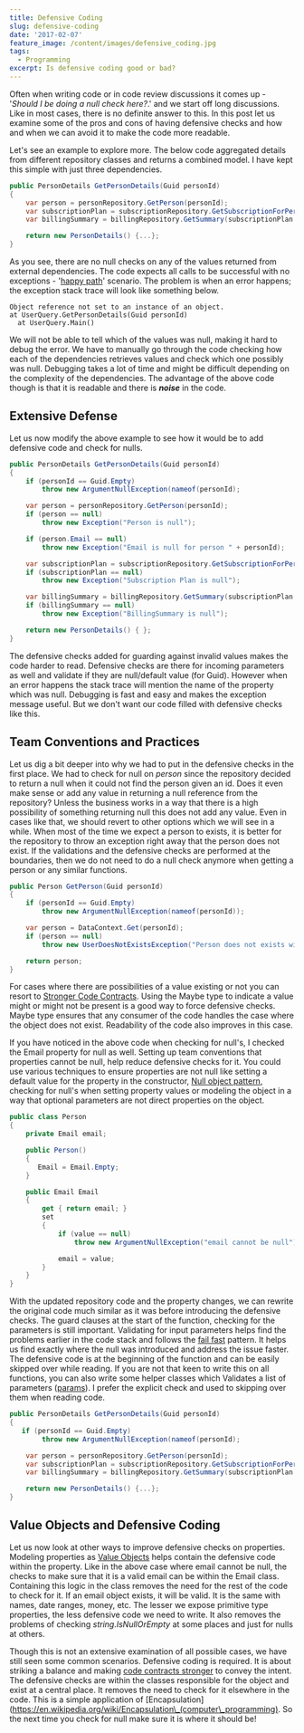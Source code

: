 ```yaml
---
title: Defensive Coding
slug: defensive-coding
date: '2017-02-07'
feature_image: /content/images/defensive_coding.jpg
tags:
  - Programming
excerpt: Is defensive coding good or bad?
---
```

Often when writing code or in code review discussions it comes up - '_Should I be doing a null check here?_.' and we start off long discussions. Like in most cases, there is no definite answer to this. In this post let us examine some of the pros and cons of having defensive checks and how and when we can avoid it to make the code more readable.

<ImageCard src="/content/images/defensive_coding.jpg" alt="Defensive Coding" />

Let's see an example to explore more. The below code aggregated details from different repository classes and returns a combined model. I have kept this simple with just three dependencies.

```csharp
public PersonDetails GetPersonDetails(Guid personId)
{
    var person = personRepository.GetPerson(personId);
    var subscriptionPlan = subscriptionRepository.GetSubscriptionForPerson(person.Email);
    var billingSummary = billingRepository.GetSummary(subscriptionPlan.Id);

    return new PersonDetails() {...};
}

```

As you see, there are no null checks on any of the values returned from external dependencies. The code expects all calls to be successful with no exceptions - '[happy path](https://en.wikipedia.org/wiki/Happy_path)' scenario. The problem is when an error happens; the exception stack trace will look like something below.

```text
Object reference not set to an instance of an object.
at UserQuery.GetPersonDetails(Guid personId)
  at UserQuery.Main()

```

We will not be able to tell which of the values was null, making it hard to debug the error. We have to manually go through the code checking how each of the dependencies retrieves values and check which one possibly was null. Debugging takes a lot of time and might be difficult depending on the complexity of the dependencies. The advantage of the above code though is that it is readable and there is **_noise_** in the code.

## Extensive Defense

Let us now modify the above example to see how it would be to add defensive code and check for nulls.

```csharp
public PersonDetails GetPersonDetails(Guid personId)
{
    if (personId == Guid.Empty)
        throw new ArgumentNullException(nameof(personId);

    var person = personRepository.GetPerson(personId);
    if (person == null)
        throw new Exception("Person is null");

    if (person.Email == null)
        throw new Exception("Email is null for person " + personId);

    var subscriptionPlan = subscriptionRepository.GetSubscriptionForPerson(person.Email);
    if (subscriptionPlan == null)
        throw new Exception("Subscription Plan is null");

    var billingSummary = billingRepository.GetSummary(subscriptionPlan.Id);
    if (billingSummary == null)
        throw new Exception("BillingSummary is null");

    return new PersonDetails() { };
}

```

The defensive checks added for guarding against invalid values makes the code harder to read. Defensive checks are there for incoming parameters as well and validate if they are null/default value (for Guid). However when an error happens the stack trace will mention the name of the property which was null. Debugging is fast and easy and makes the exception message useful. But we don't want our code filled with defensive checks like this.

## Team Conventions and Practices

Let us dig a bit deeper into why we had to put in the defensive checks in the first place. We had to check for null on _person_ since the repository decided to return a null when it could not find the person given an id. Does it even make sense or add any value in returning a null reference from the repository? Unless the business works in a way that there is a high possibility of something returning null this does not add any value. Even in cases like that, we should revert to other options which we will see in a while. When most of the time we expect a person to exists, it is better for the repository to throw an exception right away that the person does not exist. If the validations and the defensive checks are performed at the boundaries, then we do not need to do a null check anymore when getting a person or any similar functions.

```csharp
public Person GetPerson(Guid personId)
{
    if (personId == Guid.Empty)
        throw new ArgumentNullException(nameof(personId));

    var person = DataContext.Get(personId);
    if (person == null)
        throw new UserDoesNotExistsException("Person does not exists with id ", personId);

    return person;
}

```

For cases where there are possibilities of a value existing or not you can resort to [Stronger Code Contracts](/blog/stronger-code-contracts/). Using the Maybe type to indicate a value might or might not be present is a good way to force defensive checks. Maybe type ensures that any consumer of the code handles the case where the object does not exist. Readability of the code also improves in this case.

If you have noticed in the above code when checking for null's, I checked the Email property for null as well. Setting up team conventions that properties cannot be null, help reduce defensive checks for it. You could use various techniques to ensure properties are not null like setting a default value for the property in the constructor, [Null object pattern](https://en.wikipedia.org/wiki/Null_Object_pattern), checking for null's when setting property values or modeling the object in a way that optional parameters are not direct properties on the object.

```csharp
public class Person
{
    private Email email;

    public Person()
    {
       Email = Email.Empty;
    }

    public Email Email
    {
        get { return email; }
        set
        {
            if (value == null)
                throw new ArgumentNullException("email cannot be null");

            email = value;
        }
    }
}

```

With the updated repository code and the property changes, we can rewrite the original code much similar as it was before introducing the defensive checks. The guard clauses at the start of the function, checking for the parameters is still important. Validating for input parameters helps find the problems earlier in the code stack and follows the [fail fast](https://en.wikipedia.org/wiki/Fail-fast) pattern. It helps us find exactly where the null was introduced and address the issue faster. The defensive code is at the beginning of the function and can be easily skipped over while reading. If you are not that keen to write this on all functions, you can also write some helper classes which Validates a list of parameters ([params](https://msdn.microsoft.com/en-au/library/w5zay9db.aspx)). I prefer the explicit check and used to skipping over them when reading code.

```csharp
public PersonDetails GetPersonDetails(Guid personId)
{
   if (personId == Guid.Empty)
        throw new ArgumentNullException(nameof(personId);

    var person = personRepository.GetPerson(personId);
    var subscriptionPlan = subscriptionRepository.GetSubscriptionForPerson(person.Email);
    var billingSummary = billingRepository.GetSummary(subscriptionPlan.Id);

    return new PersonDetails() {...};
}

```

## Value Objects and Defensive Coding

Let us now look at other ways to improve defensive checks on properties. Modeling properties as [Value Objects](/blog/thinking-beyond-primitive-values-value-objects/) helps contain the defensive code within the property. Like in the above case where email cannot be null, the checks to make sure that it is a valid email can be within the Email class. Containing this logic in the class removes the need for the rest of the code to check for it. If an email object exists, it will be valid. It is the same with names, date ranges, money, etc. The lesser we expose primitive type properties, the less defensive code we need to write. It also removes the problems of checking _string.IsNullOrEmpty_ at some places and just for nulls at others.

Though this is not an extensive examination of all possible cases, we have still seen some common scenarios. Defensive coding is required. It is about striking a balance and making [code contracts stronger](/blog/stronger-code-contracts/) to convey the intent. The defensive checks are within the classes responsible for the object and exist at a central place. It removes the need to check for it elsewhere in the code. This is a simple application of \[Encapsulation\](https://en.wikipedia.org/wiki/Encapsulation\_(computer\_programming). So the next time you check for null make sure it is where it should be!
